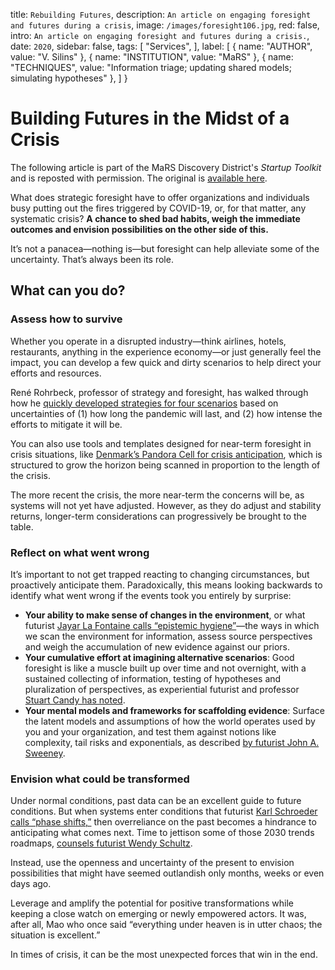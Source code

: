 
  title: `Rebuilding Futures`,
  description: `An article on engaging foresight and futures during a crisis`,
  image: `/images/foresight106.jpg`,
  red: false,
  intro: `An article on engaging foresight and futures during a crisis.`,
  date: `2020`,
  sidebar: false,
  tags: [
    "Services",
  ],
  label: [
    {
      name: "AUTHOR",
      value: "V. Silins"
    },
    {
      name: "INSTITUTION",
      value: "MaRS"
    },
    {
      name: "TECHNIQUES",
      value: "Information triage; updating shared models; simulating hypotheses"
    },
  ]
}


# Building Futures in the Midst of a Crisis
The following article is part of the MaRS Discovery District's _Startup Toolkit_ and is reposted with permission. The original is [available here](https://learn.marsdd.com/article/covid-19-building-futures-in-the-midst-of-a-crisis/).

<Label meta={meta} />

What does strategic foresight have to offer organizations and individuals busy putting out the fires triggered by COVID-19, or, for that matter, any systematic crisis? **A chance to shed bad habits, weigh the immediate outcomes and envision possibilities on the other side of this.**

It’s not a panacea—nothing is—but foresight can help alleviate some of the uncertainty. That’s always been its role.

## What can you do?

### Assess how to survive

Whether you operate in a disrupted industry—think airlines, hotels, restaurants, anything in the experience economy—or just generally feel the impact, you can develop a few quick and dirty scenarios to help direct your efforts and resources.

René Rohrbeck, professor of strategy and foresight, has walked through how he [quickly developed strategies for four scenarios](https://www.linkedin.com/pulse/three-important-lessons-i-learned-business-covid-19-times-rohrbeck/) based on uncertainties of (1) how long the pandemic will last, and (2) how intense the efforts to mitigate it will be.

You can also use tools and templates designed for near-term foresight in crisis situations, like [Denmark’s Pandora Cell for crisis anticipation](https://www.oecd.org/governance/toolkit-on-risk-governance/goodpractices/page/denmarkspandoracellforcrisisanticipation.htm), which is structured to grow the horizon being scanned in proportion to the length of the crisis.

The more recent the crisis, the more near-term the concerns will be, as systems will not yet have adjusted. However, as they do adjust and stability returns, longer-term considerations can progressively be brought to the table.

### Reflect on what went wrong

It’s important to not get trapped reacting to changing circumstances, but proactively anticipate them. Paradoxically, this means looking backwards to identify what went wrong if the events took you entirely by surprise:

* **Your ability to make sense of changes in the environment**, or what futurist [Jayar La Fontaine calls “epistemic hygiene”](https://medium.com/@wildthought/covid-19-and-epistemic-hygiene-d14db1205f26)—the ways in which we scan the environment for information, assess source perspectives and weigh the accumulation of new evidence against our priors.
* **Your cumulative effort at imagining alternative scenarios**: Good foresight is like a muscle built up over time and not overnight, with a sustained collecting of information, testing of hypotheses and pluralization of perspectives, as experiential futurist and professor [Stuart Candy has noted](https://www.linkedin.com/pulse/when-reality-outruns-imagination-stuart-candy/).
* **Your mental models and frameworks for scaffolding evidence**: Surface the latent models and assumptions of how the world operates used by you and your organization, and test them against notions like complexity, tail risks and exponentials, as described [by futurist John A. Sweeney](https://medium.com/@aloha_futures/hot-take-v2-0-why-covid-19-is-and-is-not-a-black-swan-futures-foresight-and-a-new-old-metaphor-424ff59ddddb).

### Envision what could be transformed

Under normal conditions, past data can be an excellent guide to future conditions. But when systems enter conditions that futurist [Karl Schroeder calls “phase shifts,”](https://twitter.com/KarlSchroeder/status/1240686535814438912) then overreliance on the past becomes a hindrance to anticipating what comes next. Time to jettison some of those 2030 trends roadmaps, [counsels futurist Wendy Schultz](https://twitter.com/wendyinfutures/status/1239869134151827456).

Instead, use the openness and uncertainty of the present to envision possibilities that might have seemed outlandish only months, weeks or even days ago.

Leverage and amplify the potential for positive transformations while keeping a close watch on emerging or newly empowered actors. It was, after all, Mao who once said “everything under heaven is in utter chaos; the situation is excellent.”

In times of crisis, it can be the most unexpected forces that win in the end.


